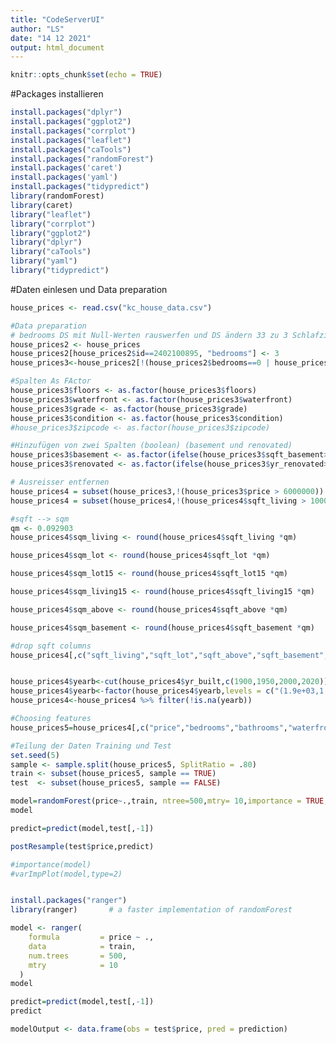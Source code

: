 ```yaml
---
title: "CodeServerUI"
author: "LS"
date: "14 12 2021"
output: html_document
---
```



```r
knitr::opts_chunk$set(echo = TRUE)
```


#Packages installieren 
```r
install.packages("dplyr")
install.packages("ggplot2")
install.packages("corrplot")
install.packages("leaflet")
install.packages("caTools")
install.packages("randomForest")
install.packages('caret')
install.packages('yaml')
install.packages("tidypredict")
library(randomForest)
library(caret)
library("leaflet")
library("corrplot")
library("ggplot2")
library("dplyr")
library("caTools")
library("yaml")
library("tidypredict")


```

#Daten einlesen und Data preparation

```r
house_prices <- read.csv("kc_house_data.csv")

#Data preparation
# bedrooms DS mit Null-Werten rauswerfen und DS ändern 33 zu 3 Schlafzimmer
house_prices2 <- house_prices
house_prices2[house_prices2$id==2402100895, "bedrooms"] <- 3
house_prices3<-house_prices2[!(house_prices2$bedrooms==0 | house_prices2$bathrooms==0),]

#Spalten As FActor
house_prices3$floors <- as.factor(house_prices3$floors)
house_prices3$waterfront <- as.factor(house_prices3$waterfront)
house_prices3$grade <- as.factor(house_prices3$grade)
house_prices3$condition <- as.factor(house_prices3$condition)
#house_prices3$zipcode <- as.factor(house_prices3$zipcode)

#Hinzufügen von zwei Spalten (boolean) (basement und renovated)
house_prices3$basement <- as.factor(ifelse(house_prices3$sqft_basement>0,1,0))
house_prices3$renovated <- as.factor(ifelse(house_prices3$yr_renovated>0,1,0))

# Ausreisser entfernen 
house_prices4 = subset(house_prices3,!(house_prices3$price > 6000000))
house_prices4 = subset(house_prices4,!(house_prices4$sqft_living > 10000))

#sqft --> sqm
qm <- 0.092903
house_prices4$sqm_living <- round(house_prices4$sqft_living *qm)

house_prices4$sqm_lot <- round(house_prices4$sqft_lot *qm)

house_prices4$sqm_lot15 <- round(house_prices4$sqft_lot15 *qm)

house_prices4$sqm_living15 <- round(house_prices4$sqft_living15 *qm)

house_prices4$sqm_above <- round(house_prices4$sqft_above *qm)

house_prices4$sqm_basement <- round(house_prices4$sqft_basement *qm)

#drop sqft columns
house_prices4[,c("sqft_living","sqft_lot","sqft_above","sqft_basement","sqft_lot15","sqft_living15")] <- list(NULL)


house_prices4$yearb<-cut(house_prices4$yr_built,c(1900,1950,2000,2020))
house_prices4$yearb<-factor(house_prices4$yearb,levels = c("(1.9e+03,1.95e+03]","(1.95e+03,2e+03]","(2e+03,2.02e+03]"),labels = c("1900-1950","1950-2000","2000-2020"))
house_prices4<-house_prices4 %>% filter(!is.na(yearb))

#Choosing features
house_prices5=house_prices4[,c("price","bedrooms","bathrooms","waterfront","condition","grade", "sqm_living", "basement","renovated", "zipcode", "yearb", "floors")]

#Teilung der Daten Training und Test 
set.seed(5) 
sample <- sample.split(house_prices5, SplitRatio = .80)
train <- subset(house_prices5, sample == TRUE)
test  <- subset(house_prices5, sample == FALSE)
```

```r
model=randomForest(price~.,train, ntree=500,mtry= 10,importance = TRUE,)
model

predict=predict(model,test[,-1])

postResample(test$price,predict)

#importance(model)
#varImpPlot(model,type=2)



```


```r


install.packages("ranger")
library(ranger)       # a faster implementation of randomForest

model <- ranger(
    formula         = price ~ ., 
    data            = train, 
    num.trees       = 500,
    mtry            = 10
  )
model

predict=predict(model,test[,-1])
predict

modelOutput <- data.frame(obs = test$price, pred = prediction) 

```





